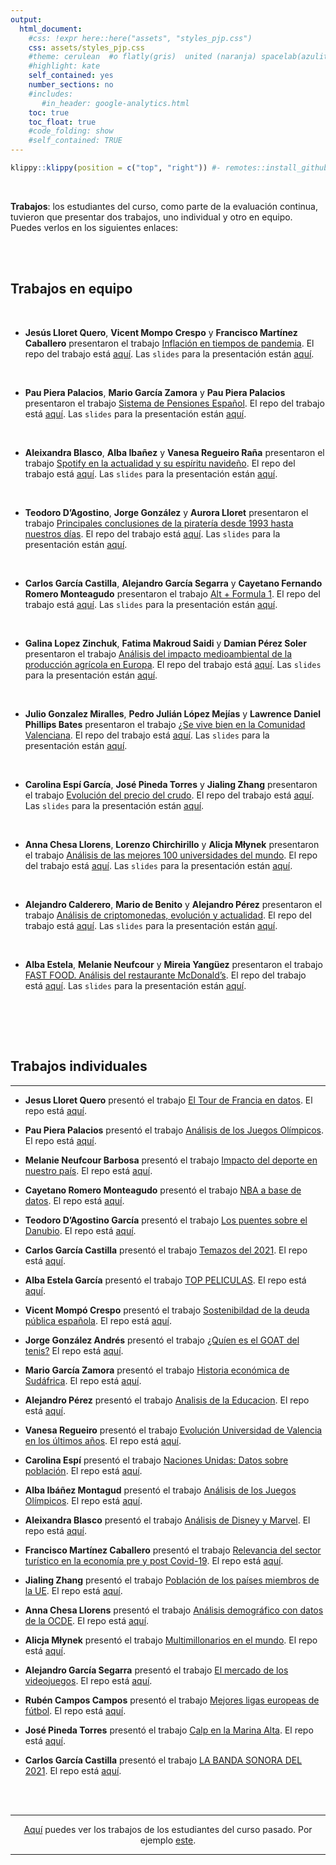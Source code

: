 ```yaml
---
output:
  html_document:
    #css: !expr here::here("assets", "styles_pjp.css") 
    css: assets/styles_pjp.css
    #theme: cerulean  #o flatly(gris)  united (naranja) spacelab(azulito) o yeti o faltly o sandstone
    #highlight: kate 
    self_contained: yes
    number_sections: no
    #includes:
       #in_header: google-analytics.html
    toc: true
    toc_float: true
    #code_folding: show
    #self_contained: TRUE
---
```




```r
klippy::klippy(position = c("top", "right")) #- remotes::install_github("rlesur/klippy")
```

<br>

<div class = "blue">
**Trabajos**: los estudiantes del curso, como parte de la evaluación continua, tuvieron que presentar dos trabajos, uno individual y otro en equipo. Puedes verlos en los siguientes enlaces:
</div>



<br><br>

## Trabajos en equipo

<br>

- **Jesús Lloret Quero**, **Vicent Mompo Crespo** y **Francisco Martínez Caballero** presentaron el trabajo [Inflación en tiempos de pandemia](https://fran2200.github.io/trabajo_BigData_equipo/){target="_blank"}. El repo del trabajo está [aquí](https://github.com/fran2200/trabajo_BigData_equipo){target="_blank"}.  Las `slides` para la presentación están [aquí](https://fran2200.github.io/trabajo_BigData_slides/){target="_blank"}.

<br> 


- **Pau Piera Palacios**, **Mario García Zamora** y **Pau Piera Palacios** presentaron el trabajo [Sistema de Pensiones Español](https://paupiera23.github.io/trabajo_BigData_equipo/){target="_blank"}. El repo del trabajo está [aquí](https://github.com/paupiera23/trabajo_BigData_equipo){target="_blank"}.  Las `slides` para la presentación están [aquí](https://paupiera23.github.io/trabajo_BigData_slides/){target="_blank"}.


<br> 


- **Aleixandra Blasco**, **Alba Ibañez** y **Vanesa Regueiro Raña** presentaron el trabajo [Spotify en la actualidad y su espíritu navideño](https://vanesarr.github.io/trabajo_BigData_equipo/){target="_blank"}. El repo del trabajo está [aquí](https://github.com/vanesarr/trabajo_BigData_equipo){target="_blank"}.  Las `slides` para la presentación están [aquí](https://vanesarr.github.io/trabajo_BigData_slides/){target="_blank"}.

<br> 


- **Teodoro D'Agostino**, **Jorge González** y **Aurora Lloret** presentaron el trabajo [Principales conclusiones de la piratería desde 1993 hasta nuestros días](https://joorge0603.github.io/trabajo_BigData_equipo/){target="_blank"}. El repo del trabajo está [aquí](https://github.com/joorge0603/trabajo_BigData_equipo){target="_blank"}.  Las `slides` para la presentación están [aquí](https://joorge0603.github.io/trabajo_BigData_slides/){target="_blank"}.

<br> 


- **Carlos García Castilla**, **Alejandro García Segarra** y **Cayetano Fernando Romero Monteagudo** presentaron el trabajo [Alt +  Formula 1](https://cayetano108.github.io/trabajo_BigData_equipo/){target="_blank"}. El repo del trabajo está [aquí](https://github.com/cayetano108/trabajo_BigData_equipo){target="_blank"}.  Las `slides` para la presentación están [aquí](https://cayetano108.github.io/trabajo_BigData_slides/){target="_blank"}.

<br> 


- **Galina Lopez Zinchuk**, **Fatima Makroud Saidi** y **Damian Pérez Soler** presentaron el trabajo [Análisis del impacto medioambiental de la producción agrícola en Europa](https://damianps14.github.io/trabajo_BigData_equipo/){target="_blank"}. El repo del trabajo está [aquí](https://github.com/damianps14/trabajo_BigData_equipo){target="_blank"}.  Las `slides` para la presentación están [aquí](https://damianps14.github.io/trabajo_BigData_slides/){target="_blank"}.

<br> 



- **Julio Gonzalez Miralles**, **Pedro Julián López Mejías** y **Lawrence Daniel Phillips Bates** presentaron el trabajo [¿Se vive bien en la Comunidad Valenciana](https://lorenzo1999.github.io/trabajo_BigData_equipo/){target="_blank"}. El repo del trabajo está [aquí](https://github.com/lorenzo1999/trabajo_BigData_equipo){target="_blank"}.  Las `slides` para la presentación están [aquí](https://lorenzo1999.github.io/trabajo_BigData_slides/){target="_blank"}.

<br> 


- **Carolina Espí García**, **José Pineda Torres** y **Jialing Zhang** presentaron el trabajo [Evolución del precio del crudo](https://Pitojo.github.io/trabajo_BigData_equipo/){target="_blank"}. El repo del trabajo está [aquí](https://github.com/Pitojo/trabajo_BigData_equipo){target="_blank"}.  Las `slides` para la presentación están [aquí](https://Pitojo.github.io/trabajo_BigData_slides/){target="_blank"}.

<br> 


- **Anna Chesa Llorens**, **Lorenzo Chirchirillo** y **Alicja Młynek** presentaron el trabajo [Análisis de las mejores 100 universidades del mundo](https://AlicjaMl.github.io/trabajo_BigData_equipo/){target="_blank"}. El repo del trabajo está [aquí](https://github.com/AlicjaMl/trabajo_BigData_equipo){target="_blank"}.  Las `slides` para la presentación están [aquí](https://AlicjaMl.github.io/trabajo_BigData_slides/){target="_blank"}.

<br> 


- **Alejandro Calderero**, **Mario de Benito** y **Alejandro Pérez** presentaron el trabajo [Análisis de criptomonedas, evolución y actualidad](https://alejandrocp00.github.io/trabajo_BigData_equipo/){target="_blank"}. El repo del trabajo está [aquí](https://github.com/alejandrocp00/trabajo_BigData_equipo){target="_blank"}.  Las `slides` para la presentación están [aquí](https://alejandrocp00.github.io/trabajo_BigData_slides/){target="_blank"}.

<br> 


- **Alba Estela**, **Melanie Neufcour** y **Mireia Yangüez** presentaron el trabajo [FAST FOOD. Análisis del restaurante McDonald’s](https://meneuf.github.io/trabajo_BigData_equipo/){target="_blank"}. El repo del trabajo está [aquí](https://github.com/meneuf/trabajo_BigData_equipo){target="_blank"}.  Las `slides` para la presentación están [aquí](https://meneuf.github.io/trabajo_BigData_slides/){target="_blank"}.

<br> 



<br><br>

## Trabajos individuales

------------------


- **Jesus Lloret Quero** presentó el trabajo [El Tour de Francia en datos](https://Jelloque.github.io/trabajo_BigData/){target="_blank"}.  El repo está  [aquí](https://github.com/Jelloque/trabajo_BigData){target="_blank"}.


- **Pau Piera Palacios** presentó el trabajo [Análisis de los Juegos Olímpicos](https://paupiera23.github.io/trabajo_BigData/){target="_blank"}.
El repo está [aquí](https://github.com/paupiera23/trabajo_BigData){target="_blank"}.


- **Melanie Neufcour Barbosa** presentó el trabajo [Impacto del deporte en nuestro país](https://Meneuf.github.io/trabajo_BigData/){target="_blank"}. El repo está [aquí](https://github.com/Meneuf/trabajo_BigData){target="_blank"}.


- **Cayetano Romero Monteagudo** presentó el trabajo [NBA a base de datos](https://cayetano108.github.io/trabajo_BigData/){target="_blank"}.
El repo está [aquí](https://github.com/cayetano108/trabajo_BigData){target="_blank"}.


- **Teodoro D'Agostino García** presentó el trabajo [Los puentes sobre el Danubio](https://teodgstno.github.io/trabajo_BigData/){target="_blank"}.
El repo está [aquí](https://github.com/teodgstno/trabajo_BigData){target="_blank"}.

- **Carlos García Castilla** presentó el trabajo [Temazos del 2021](https://garcas8.github.io/trabajo_BigData/){target="_blank"}. 
El repo está 
[aquí](https://github.com/garcas8/trabajo_BigData){target="_blank"}.

- **Alba Estela García** presentó el trabajo [TOP PELICULAS](https://albaestela14.github.io/trabajo_BigData/){target="_blank"}.
El repo está
[aquí](https://github.com/albaestela14/trabajo_BigData){target="_blank"}.


- **Vicent Mompó Crespo** presentó el trabajo [Sostenibildad de la deuda pública española](https://VicentMompo.github.io/trabajo_BigData/){target="_blank"}. 
El repo está 
[aquí](https://github.com/VicentMompo/trabajo_BigData){target="_blank"}.

- **Jorge González Andrés** presentó el trabajo [¿Quíen es el GOAT del tenis?](https://joorge0603.github.io/trabajo_BigData/){target="_blank"} 
El repo está 
[aquí](https://github.com/joorge0603/trabajo_BigData){target="_blank"}.

- **Mario García Zamora** presentó el trabajo [Historia económica de Sudáfrica](https://maretegz.github.io/trabajo_BigData/){target="_blank"}. El repo está [aquí](https://github.com/maretegz/trabajo_BigData){target="_blank"}. 


- **Alejandro Pérez** presentó el trabajo [Analisis de la Educacion](https://alejandrouv.github.io/trabajo_BigData/){target="_blank"}. 
El repo está 
[aquí](https://github.com/alejandrouv/trabajo_BigData){target="_blank"}.

- **Vanesa Regueiro** presentó el trabajo [Evolución Universidad de Valencia en los últimos años](https://vanesarr.github.io/trabajo_BigData/){target="_blank"}. 
El repo está 
[aquí](https://github.com/vanesarr/trabajo_BigData){target="_blank"}.

- **Carolina Espí** presentó el trabajo [Naciones Unidas: Datos sobre población](https://caroleg18.github.io/trabajo_BigData/){target="_blank"}. 
El repo está 
[aquí](https://github.com/caroleg18/trabajo_BigData){target="_blank"}.


- **Alba Ibáñez Montagud** presentó el trabajo [Análisis de los Juegos Olímpicos](https://albaibanyez8.github.io/trabajo_BigData/){target="_blank"}. 
El repo está [aquí](https://github.com/albaibanyez8/trabajo_BigData){target="_blank"}.


- **Aleixandra Blasco** presentó el trabajo [Análisis de Disney y Marvel](https://AleixandraB.github.io/trabajo_BigData/){target="_blank"}. 
El repo está [aquí](https://github.com/AleixandraB/trabajo_BigData){target="_blank"}.


- **Francisco Martínez Caballero** presentó el trabajo [Relevancia del sector turístico en la economía pre y post Covid-19](https://fran2200.github.io/trabajo_BigData/){target="_blank"}.
El repo está [aquí](https://github.com/fran2200/trabajo_BigData){target="_blank"}.

- **Jialing Zhang** presentó el trabajo [Población de los países miembros de la UE](https://jalizh.github.io/trabajo_BigData/){target="_blank"}. 
El repo está [aquí](https://github.com/jalizh/trabajo_BigData){target="_blank"}.

- **Anna Chesa Llorens** presentó el trabajo [Análisis demográfico con datos de la OCDE](https://annachesa.github.io/trabajo_BigData/){target="_blank"}. El repo está [aquí](https://github.com/annachesa/trabajo_BigData){target="_blank"}.

- **Alicja Młynek** presentó el trabajo [Multimillonarios en el mundo](https://alicjaml.github.io/trabajo_BigData/){target="_blank"}. 
El repo está [aquí](https://github.com/AlicjaMl/trabajo_BigData){target="_blank"}.

- **Alejandro García Segarra** presentó el trabajo [El mercado de los videojuegos](https://agarse4.github.io/trabajo_BigData/){target="_blank"}. 
El repo está [aquí](https://github.com/agarse4/trabajo_BigData){target="_blank"}.

- **Rubén Campos Campos** presentó el trabajo [Mejores ligas europeas de fútbol](https://Rucamcam.github.io/trabajo_BigData/){target="_blank"}. 
El repo está [aquí](https://github.com/Rucamcam/trabajo_BigData){target="_blank"}.


- **José Pineda Torres** presentó el trabajo [Calp en la Marina Alta](https://pitojo.github.io/trabajo_BigData/){target="_blank"}. 
El repo está [aquí](https://github.com/pitojo/trabajo_BigData){target="_blank"}.



- **Carlos	García Castilla** presentó el trabajo [LA BANDA SONORA DEL 2021](https://garcas8.github.io/trabajo_BigData/){target="_blank"}. 
El repo está [aquí](https://github.com/garcas8/trabajo_BigData){target="_blank"}.
 

 

 

<br><br>

------------------------


<div class = "blue">
<center>[Aquí](https://perezp44.github.io/intro-ds-20-21-web/07-trabajos.html){target="_blank"} puedes ver los trabajos de los estudiantes del curso pasado. Por ejemplo [este](https://nosan5.github.io/trabajo_BigData_equipo/){target="_blank"}. </center>

</div>


------------------------

<div class="tocify-extend-page" data-unique="tocify-extend-page" style="height: 0;"></div>
